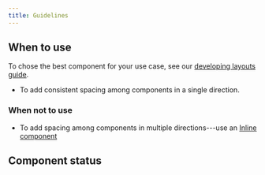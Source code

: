 ```yaml
---
title: Guidelines
---
```


<ReactExample name="Stack" />

## When to use

To chose the best component for your use case,
see our [developing layouts guide](/development//guides/developing-layouts/).

- To add consistent spacing among components in a single direction.

### When not to use

- To add spacing among components in multiple directions---use
  an [Inline component](/components/layout/inline/)

## Component status

<ComponentStatus component="Stack" />
